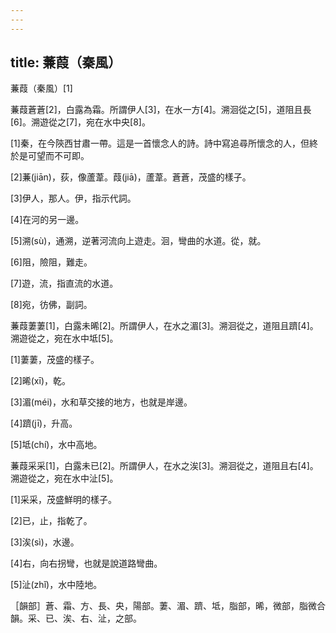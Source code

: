 ```yaml
---
---
---
```

title: 蒹葭（秦風）
---




蒹葭（秦風）[1]

蒹葭蒼蒼[2]，白露為霜。所謂伊人[3]，在水一方[4]。溯洄從之[5]，道阻且長[6]。溯遊從之[7]，宛在水中央[8]。

[1]秦，在今陝西甘肅一帶。這是一首懷念人的詩。詩中寫追尋所懷念的人，但終於是可望而不可即。

[2]蒹(jiān)，荻，像蘆葦。葭(jiā)，蘆葦。蒼蒼，茂盛的樣子。

[3]伊人，那人。伊，指示代詞。

[4]在河的另一邊。

[5]溯(sù)，通溯，逆著河流向上遊走。洄，彎曲的水道。從，就。

[6]阻，險阻，難走。

[7]遊，流，指直流的水道。

[8]宛，彷佛，副詞。

蒹葭萋萋[1]，白露未晞[2]。所謂伊人，在水之湄[3]。溯洄從之，道阻且躋[4]。溯遊從之，宛在水中坻[5]。

[1]萋萋，茂盛的樣子。

[2]晞(xī)，乾。

[3]湄(méi)，水和草交接的地方，也就是岸邊。

[4]躋(jī)，升高。

[5]坻(chí)，水中高地。

蒹葭采采[1]，白露未已[2]。所謂伊人，在水之涘[3]。溯洄從之，道阻且右[4]。溯遊從之，宛在水中沚[5]。

[1]采采，茂盛鮮明的樣子。

[2]已，止，指乾了。

[3]涘(sì)，水邊。

[4]右，向右拐彎，也就是說道路彎曲。

[5]沚(zhǐ)，水中陸地。

［韻部］蒼、霜、方、長、央，陽部。萋、湄、躋、坻，脂部，晞，微部，脂微合韻。采、已、涘、右、沚，之部。